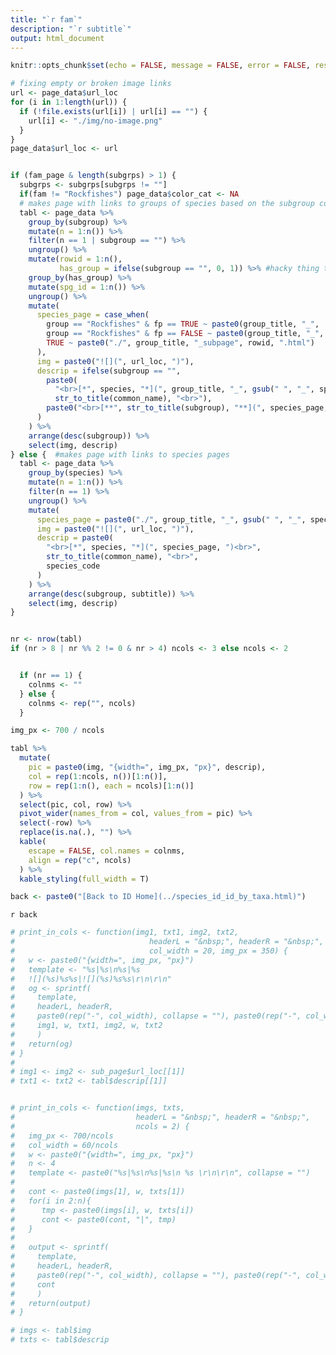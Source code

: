 ```yaml
---
title: "`r fam`"
description: "`r subtitle`"
output: html_document
---
```


```r
knitr::opts_chunk$set(echo = FALSE, message = FALSE, error = FALSE, results = "asis")
```


```r

# fixing empty or broken image links
url <- page_data$url_loc
for (i in 1:length(url)) {
  if (!file.exists(url[i]) | url[i] == "") {
    url[i] <- "./img/no-image.png"
  }
}
page_data$url_loc <- url


if (fam_page & length(subgrps) > 1) {
  subgrps <- subgrps[subgrps != ""]
  if(fam != "Rockfishes") page_data$color_cat <- NA
  # makes page with links to groups of species based on the subgroup column
  tabl <- page_data %>%
    group_by(subgroup) %>%
    mutate(n = 1:n()) %>%
    filter(n == 1 | subgroup == "") %>%
    ungroup() %>%
    mutate(rowid = 1:n(), 
           has_group = ifelse(subgroup == "", 0, 1)) %>% #hacky thing to make sure subpages are numbered correctly
    group_by(has_group) %>%
    mutate(spg_id = 1:n()) %>%
    ungroup() %>%
    mutate(
      species_page = case_when(
        group == "Rockfishes" & fp == TRUE ~ paste0(group_title, "_",  str_remove(tolower(color_cat), "/"), ".html"),
        group == "Rockfishes" & fp == FALSE ~ paste0(group_title, "_", str_remove(tolower(color_cat), "/"), "_subpage_", spg_id, ".html"),
        TRUE ~ paste0("./", group_title, "_subpage", rowid, ".html")
      ),                                 
      img = paste0("![](", url_loc, ")"),
      descrip = ifelse(subgroup == "",
        paste0(
          "<br>[*", species, "*](", group_title, "_", gsub(" ", "_", species), ".html)<br>",
          str_to_title(common_name), "<br>"),
        paste0("<br>[**", str_to_title(subgroup), "**](", species_page, ")")
      )
    ) %>%
    arrange(desc(subgroup)) %>%
    select(img, descrip)
} else {  #makes page with links to species pages
  tabl <- page_data %>%
    group_by(species) %>%
    mutate(n = 1:n()) %>%
    filter(n == 1) %>%
    ungroup() %>%
    mutate(
      species_page = paste0("./", group_title, "_", gsub(" ", "_", species), ".html"),
      img = paste0("![](", url_loc, ")"),
      descrip = paste0(
        "<br>[*", species, "*](", species_page, ")<br>",
        str_to_title(common_name), "<br>",
        species_code
      )
    ) %>%
    arrange(desc(subgroup, subtitle)) %>%
    select(img, descrip)
}


nr <- nrow(tabl)
if (nr > 8 | nr %% 2 != 0 & nr > 4) ncols <- 3 else ncols <- 2


  if (nr == 1) {
    colnms <- ""
  } else {
    colnms <- rep("", ncols)
  }

img_px <- 700 / ncols

tabl %>%
  mutate(
    pic = paste0(img, "{width=", img_px, "px}", descrip),
    col = rep(1:ncols, n())[1:n()],
    row = rep(1:n(), each = ncols)[1:n()]
  ) %>%
  select(pic, col, row) %>%
  pivot_wider(names_from = col, values_from = pic) %>%
  select(-row) %>%
  replace(is.na(.), "") %>%
  kable(
    escape = FALSE, col.names = colnms,
    align = rep("c", ncols)
  ) %>%
  kable_styling(full_width = T)

back <- paste0("[Back to ID Home](../species_id_id_by_taxa.html)")
```

`r back`



```r
# print_in_cols <- function(img1, txt1, img2, txt2,
#                              headerL = "&nbsp;", headerR = "&nbsp;", # empty string confuses pandoc if only right header is set
#                              col_width = 20, img_px = 350) {
#   w <- paste0("{width=", img_px, "px}")
#   template <- "%s|%s\n%s|%s
#   ![](%s)%s%s|![](%s)%s%s\r\n\r\n"
#   og <- sprintf(
#     template,
#     headerL, headerR,
#     paste0(rep("-", col_width), collapse = ""), paste0(rep("-", col_width), collapse = ""),
#     img1, w, txt1, img2, w, txt2
#     )
#   return(og)
# }
#
# img1 <- img2 <- sub_page$url_loc[[1]]
# txt1 <- txt2 <- tabl$descrip[[1]]


# print_in_cols <- function(imgs, txts,
#                           headerL = "&nbsp;", headerR = "&nbsp;",
#                           ncols = 2) {
#   img_px <- 700/ncols
#   col_width = 60/ncols
#   w <- paste0("{width=", img_px, "px}")
#   n <- 4
#   template <- paste0("%s|%s\n%s|%s\n %s \r\n\r\n", collapse = "")
#
#   cont <- paste0(imgs[1], w, txts[1])
#   for(i in 2:n){
#      tmp <- paste0(imgs[i], w, txts[i])
#      cont <- paste0(cont, "|", tmp)
#   }
#
#   output <- sprintf(
#     template,
#     headerL, headerR,
#     paste0(rep("-", col_width), collapse = ""), paste0(rep("-", col_width), collapse = ""),
#     cont
#     )
#   return(output)
# }
```

```r

# imgs <- tabl$img
# txts <- tabl$descrip
```
